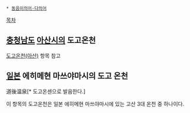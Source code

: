  * [[동음이의어·다의어]]

[[목차]]
== [[충청남도]] [[아산시]]의 도고온천 ==
[[도고온천(아산)]] 항목 참고

== [[일본]] 에히메현 마쓰야마시의 도고 온천 ==
道後温泉[* 도고온센으로 발음한다.]

이 항목의 도고온천은 일본 에히메현 마쓰야마시에 있는 고산 3대 온천 중 하나이다.
